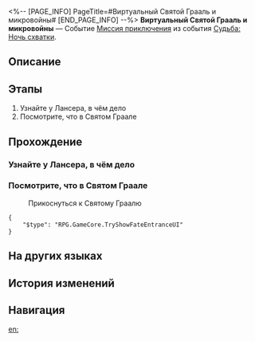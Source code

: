 <%-- [PAGE_INFO]
PageTitle=#Виртуальный Святой Грааль и микровойны#
[END_PAGE_INFO] --%>
{{Дополнить|Диалоги.}}
{{Миссия Инфобокс
|id              = 8034201
|Название        = 
|Изображение     = Миссия Виртуальный Святой Грааль и микровойны.png
|Тип             = Миссия приключения
|Событие         = Судьба: Ночь схватки
|Глава           = 
|Условия         = Завершена [[Продолжение Освоения]] «[[Судьба: Ночь сновидений]]»
|Персонажи       = Первопроходец
|СтартЛокация    = [[Пенакония]] — [[«(Лучезарный шпат/Корма Освоения/Таталов/Парящая стрелка часов)»]]
|Мир             = Пенакония
|Предыдущая      = 
|Следующая       = 
|Награды         = Кредиты*5 000
}}
'''Виртуальный Святой Грааль и микровойны''' — Событие [[Миссия приключения]] из события [[Судьба: Ночь схватки]].

==Описание==
{{Описание|<!--официальное описание из Перекрёстка судеб-->}}

==Этапы==
# Узнайте у Лансера, в чём дело
# Посмотрите, что в Святом Граале

==Прохождение==
{{Дополнить}}
===Узнайте у Лансера, в чём дело===
{{Описание миссии|тип=Миссия приключения|локация=«(Лучезарный шпат/Корма Освоения/Таталов/Парящая стрелка часов)»|По неизвестным причинам гость из другого мира остался на Пенаконии. Кажется, ему поручили нечто важное.}}
{{Диалог Начало}}
{{Диалог Конец}}

===Посмотрите, что в Святом Граале===
{{Описание миссии|тип=Миссия приключения|локация=«(Лучезарный шпат/Корма Освоения/Таталов/Парящая стрелка часов)»|Если бы Святой Грааль по-прежнему мог исполнять желания, если бы вновь началась Война Святого Грааля, что бы вы загадали?}}
{{Диалог Начало}}

:{{Диалог|Журнал путешествий}} Прикоснуться к Святому Граалю
<pre>{
	"$type": "RPG.GameCore.TryShowFateEntranceUI"
}</pre>

{{Диалог Конец}}

==На других языках==
{{На других языках
|en   = False Grail and Mini War
|zhs  = 拟似圣杯与微型战争
|zht  = 擬似聖杯與微型戰爭
|ja   = 擬似聖杯と小さな戦争
|ko   = 유사 성배와 작은 전쟁
|es   = Un falso Santo Grial y una guerra en miniatura
|fr   = Saint Graal factice et guerre miniature
|ru   = Виртуальный Святой Грааль и микровойны
|th   = จอกศักดิ์สิทธิ์จำลอง กับสงครามขนาดย่อม
|vi   = Chén Thánh Mô Phỏng Và Chiến Tranh Thu Nhỏ
|de   = Simulierter Heiliger Kelch und Mikrokriege
|id   = Cawan Suci Tiruan dan Perang Mikro
|pt   = Falso Graal e Mini Guerra
}}

==История изменений==
{{История изменений|3.5}}

==Навигация==
{{Миссия приключения Навбокс|Глава }}

[[en:]]
